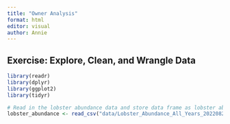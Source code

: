 ```yaml
---
title: "Owner Analysis"
format: html
editor: visual
author: Annie
---
```

## Exercise: Explore, Clean, and Wrangle Data
```r
library(readr)
library(dplyr)
library(ggplot2)
library(tidyr)
```
```r
# Read in the lobster abundance data and store data frame as lobster abundance
lobster_abundance <- read_csv("data/Lobster_Abundance_All_Years_20220829.csv")
```
```r

```

